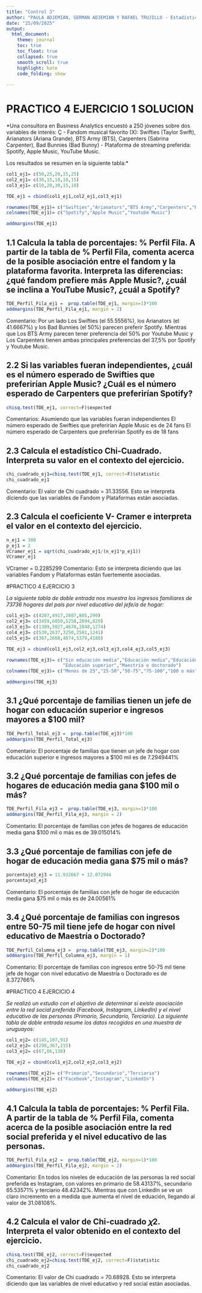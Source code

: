 ```yaml
---
title: "Control 3"
author: "PAULA ADJEMIAN, GERMAN ADJEMIAN Y RAFAEL TRUJILLO - Estadística I"
date: "25/09/2025"
output: 
  html_document:
    theme: journal
    toc: true
    toc_float: true
    collapsed: true
    smooth_scroll: true
    highlight: kate
    code_folding: show
    
---
```


# PRACTICO 4 EJERCICIO 1 SOLUCION
 
*Una consultora en Business Analytics encuestó a 250 jóvenes sobre dos variables de interés: Ç
- Fandom musical favorito (X): Swifties (Taylor Swift), Arianators (Ariana Grande), BTS Army (BTS), Carpenters (Sabrina Carpenter), Bad Bunnies (Bad Bunny) 
- Plataforma de streaming preferida: Spotify, Apple Music, YouTube Music. 

Los resultados se resumen en la siguiente tabla:*

```r
col1_ej1= c(50,25,20,15,25)
col2_ej1= c(30,15,10,10,15)
col3_ej1= c(10,20,30,15,10)

TDE_ej1 = cbind(col1_ej1,col2_ej1,col3_ej1)

rownames(TDE_ej1)= c("Swifties","Arianators","BTS Army","Carpenters","Bad Bunnies")
colnames(TDE_ej1)= c("Spotify","Apple Music","Youtube Music")

addmargins(TDE_ej1)
```


## 1.1 Calcula la tabla de porcentajes:  % Perfil Fila.  A partir de la tabla de % Perfil Fila, comenta acerca de la posible asociación entre el fandom y la plataforma favorita. Interpreta las diferencias: ¿qué fandom prefiere más Apple Music?, ¿cuál se inclina a YouTube Music?, ¿cuál a Spotify?   

```r
TDE_Perfil_Fila_ej1 =  prop.table(TDE_ej1, margin=1)*100
addmargins(TDE_Perfil_Fila_ej1, margin = 2) 
```
Comentario: Por un lado Los Swifties (el 55.5556%), los Arianators (el 41.6667%) y los Bad Bunnies (el 50%) parecen preferir Spotify. Mientras que Los BTS Army parecen tener preferencia del 50% por Youtube Music y Los Carpenters tienen ambas principales preferencias del 37,5% por Spotify y Youtube Music.

## 2.2 Si las variables fueran independientes, ¿cuál es el número esperado de Swifties que preferirían Apple Music? ¿Cuál es el número esperado de Carpenters que preferirían Spotify?

```r
chisq.test(TDE_ej1, correct=F)$expected
```

Comentarios: Asumiendo que las variables fueran independientes
El número esperado de Swifties que preferirían Apple Music es de 24 fans
El número esperado de Carpenters que preferirían Spotify es de 18 fans

## 2.3  Calcula el estadístico Chi-Cuadrado. Interpreta su valor en el contexto del ejercicio. 

```r
chi_cuadrado_ej1=chisq.test(TDE_ej1, correct=F)$statistic
chi_cuadrado_ej1
```

Comentario: El valor de Chi cuadrado = 31.33556. Esto se interpreta diciendo que las variables de Fandom y Plataformas están asociadas.

## 2.3 Calcula el coeficiente V- Cramer e interpreta el valor en el contexto del ejercicio.  

```r
n_ej1 = 300
p_ej1 = 2
VCramer_ej1 = sqrt(chi_cuadrado_ej1/(n_ej1*p_ej1))
VCramer_ej1
```
VCramer = 0.2285299
Comentario: Esto se interpreta diciendo que las variables Fandom y Plataformas están fuertemente asociadas.

#PRACTICO 4 EJERCICIO 3

*La siguiente tabla de doble entrada nos muestra los ingresos familiares de 73736 hogares del país 
por nivel educativo del jefe/a de hogar:*

```r
col1_ej3= c(4207,4917,2807,885,290)
col2_ej3= c(3459,6850,5258,2094,829)
col3_ej3= c(1389,5027,4678,2848,1274)
col4_ej3= c(539,2637,3250,2581,1241)
col5_ej3= c(367,2668,4074,5379,4188)

TDE_ej3 = cbind(col1_ej3,col2_ej3,col3_ej3,col4_ej3,col5_ej3)

rownames(TDE_ej3)= c("Sin educación media","Educación media","Educación superior inconclusa",
                     "Educación superior","Maestría o doctorado")
colnames(TDE_ej3)= c("Menos de 25","25-50","50-75","75-100","100 o más")

addmargins(TDE_ej3)
```
## 3.1 ¿Qué porcentaje de familias tienen un jefe de hogar con educación superior e ingresos mayores a $100 mil? 

```r
TDE_Perfil_Total_ej3 =  prop.table(TDE_ej3)*100
addmargins(TDE_Perfil_Total_ej3) 
```
Comentario: El porcentaje de familias que tienen un jefe de hogar con educación superior e ingresos mayores a $100 mil es de 7.2949441%

## 3.2 ¿Qué porcentaje de familias con jefes de hogares de educación media gana $100 mil o más?

```r
TDE_Perfil_Fila_ej3 =  prop.table(TDE_ej3, margin=1)*100
addmargins(TDE_Perfil_Fila_ej3, margin = 2)
```

Comentario: El porcentaje de familias con jefes de hogares de educación media gana $100 mil o más es de 39.015014%

## 3.3 ¿Qué porcentaje de familias con jefe de hogar de educación media gana $75 mil o más? 

```r
porcentaje3_ej3 = 11.932667 + 12.072944
porcentaje3_ej3
```

Comentario: El porcentaje de familias con jefe de hogar de educación media gana $75 mil o más es de 24.00561%

## 3.4 ¿Qué porcentaje de familias con ingresos entre 50-75 mil tiene jefe de hogar con nivel educativo de Maestría o Doctorado?

```r
TDE_Perfil_Columna_ej3 =  prop.table(TDE_ej3, margin=2)*100
addmargins(TDE_Perfil_Columna_ej3, margin = 1)
```

Comentario: El porcentaje de familias con ingresos entre 50-75 mil tiene jefe de hogar con nivel educativo de Maestría o Doctorado es de 8.372766%

#PRACTICO 4 EJERCICIO 4

*Se realizó un estudio con el objetivo de determinar si existe asociación entre la red social preferida (Facebook, Instagram, LinkedIn) y el nivel educativo de las personas (Primario, Secundario, Terciario). 
La siguiente tabla de doble entrada resume los datos recogidos en una muestra de uruguayos:*

```r
col1_ej2= c(145,107,91)
col2_ej2= c(298,367,215)
col3_ej2= c(67,86,138)

TDE_ej2 = cbind(col1_ej2,col2_ej2,col3_ej2)

rownames(TDE_ej2)= c("Primario","Secundario","Terciario")
colnames(TDE_ej2)= c("Facebook","Instagram","LinkedIn")

addmargins(TDE_ej2)
```

## 4.1 Calcula la tabla de porcentajes:  % Perfil Fila.  A partir de la tabla de % Perfil Fila, comenta acerca de la posible asociación entre la red social preferida y el nivel educativo de las personas. 

```r
TDE_Perfil_Fila_ej2 =  prop.table(TDE_ej2, margin=1)*100
addmargins(TDE_Perfil_Fila_ej2, margin = 2) 
```
Comentario: En todos los niveles de educación de las personas la red social preferida es Instagram, con valores en primario de 58.43137%, secundario 65.53571% y terciario 48.42342%. Mientras que con LinkedIn se ve un claro incremento en a medida que aumenta el nivel de eduación, llegando al valor de 31.08108%.

## 4.2 Calcula el valor de Chi-cuadrado 𝜒2.  Interpreta el valor obtenido en el contexto del ejercicio.

```r
chisq.test(TDE_ej2, correct=F)$expected
chi_cuadrado_ej2=chisq.test(TDE_ej2, correct=F)$statistic
chi_cuadrado_ej2
```
Comentario: El valor de Chi cuadrado = 70.68928. Esto se interpreta diciendo que las variables de nivel educativo y red social están asociadas.

